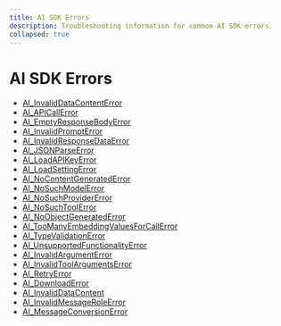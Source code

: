 ```yaml
---
title: AI SDK Errors
description: Troubleshooting information for common AI SDK errors.
collapsed: true
---
```


# AI SDK Errors

- [AI_InvalidDataContentError](/docs/reference/ai-sdk-errors/ai-invalid-data-content-error)
- [AI_APICallError](/docs/reference/ai-sdk-errors/ai-api-call-error)
- [AI_EmptyResponseBodyError](/docs/reference/ai-sdk-errors/ai-empty-response-body-error)
- [AI_InvalidPromptError](/docs/reference/ai-sdk-errors/ai-invalid-prompt-error)
- [AI_InvalidResponseDataError](/docs/reference/ai-sdk-errors/ai-invalid-response-data-error)
- [AI_JSONParseError](/docs/reference/ai-sdk-errors/ai-json-parse-error)
- [AI_LoadAPIKeyError](/docs/reference/ai-sdk-errors/ai-load-api-key-error)
- [AI_LoadSettingError](/docs/reference/ai-sdk-errors/ai-load-setting-error)
- [AI_NoContentGeneratedError](/docs/reference/ai-sdk-errors/ai-no-content-generated-error)
- [AI_NoSuchModelError](/docs/reference/ai-sdk-errors/ai-no-such-model-error)
- [AI_NoSuchProviderError](/docs/reference/ai-sdk-errors/ai-no-such-provider-error)
- [AI_NoSuchToolError](/docs/reference/ai-sdk-errors/ai-no-such-tool-error)
- [AI_NoObjectGeneratedError](/docs/reference/ai-sdk-errors/ai-no-object-generated-error)
- [AI_TooManyEmbeddingValuesForCallError](/docs/reference/ai-sdk-errors/ai-too-many-embedding-values-for-call-error)
- [AI_TypeValidationError](/docs/reference/ai-sdk-errors/ai-type-validation-error)
- [AI_UnsupportedFunctionalityError](/docs/reference/ai-sdk-errors/ai-unsupported-functionality-error)
- [AI_InvalidArgumentError](/docs/reference/ai-sdk-errors/ai-invalid-argument-error)
- [AI_InvalidToolArgumentsError](/docs/reference/ai-sdk-errors/ai-invalid-tool-arguments-error)
- [AI_RetryError](/docs/reference/ai-sdk-errors/ai-retry-error)
- [AI_DownloadError](/docs/reference/ai-sdk-errors/ai-download-error)
- [AI_InvalidDataContent](/docs/reference/ai-sdk-errors/ai-invalid-data-content)
- [AI_InvalidMessageRoleError](/docs/reference/ai-sdk-errors/ai-invalid-message-role-error)
- [AI_MessageConversionError](/docs/reference/ai-sdk-errors/ai-message-conversion-error)
